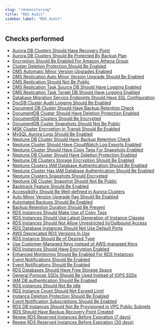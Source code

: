 ```yaml
---
slug: "rdsmonitoring"
title: "RDS Audit"
sidebar_label: "RDS Audit"
---
```


## Checks performed

- [Aurora DB Clusters Should Have Recovery Point](rdsmonitoring/rules/aurora_last_backup_recovery_point_created)
- [Aurora DB Clusters Should Be Protected By Backup Plan](rdsmonitoring/rules/aurora_resources_protected_by_backup_plan)
- [Encryption Should Be Enabled For Amazon Athena Group](rdsmonitoring/rules/check_athena_workgroup_encrypted_at_rest)
- [Cluster Deletion Protection Should Be Enabled](rdsmonitoring/rules/cluster_deletion_protection)
- [DMS Automatic Minor Version Upgrades Enabled](rdsmonitoring/rules/dms_auto_minor_version_upgrade_check)
- [DMS Replication Auto Minor Version Upgrade Should Be Enabled](rdsmonitoring/rules/dms_replication_auto_minor_version_upgrade)
- [DMS Replication Should Not Be Public](rdsmonitoring/rules/dms_replication_not_public)
- [DMS Replication Task Source DB Should Have Logging Enabled](rdsmonitoring/rules/dms_replication_task_sourcedb_logging)
- [DMS Replication Task Target DB Should Have Logging Enabled](rdsmonitoring/rules/dms_replication_task_targetdb_logging)
- [Database Migration Service Endpoints Should Have SSL Configuration](rdsmonitoring/rules/dms_ssl_configured)
- [DocDB Cluster Audit Logging Should Be Enabled](rdsmonitoring/rules/docdb_cluster_audit_logging_enabled)
- [Document DB Cluster Should Have Backup Retention Check](rdsmonitoring/rules/docdb_cluster_backup_retention_check)
- [DocumentDB Cluster Should Have Deletion Protection Enabled](rdsmonitoring/rules/docdb_cluster_deletion_protection_enabled)
- [DocumentDB Clusters Should Be Encrypted](rdsmonitoring/rules/docdb_cluster_encrypted)
- [DocumentDB Custer Snapshots Should Not Be Public](rdsmonitoring/rules/docdb_cluster_snapshot_public_prohibited)
- [MSK Cluster Encryption In Transit Should Be Enabled](rdsmonitoring/rules/msk_in_cluster_node_require_tsl)
- [MySQL Aurora Logs Should Be Enabled](rdsmonitoring/rules/mysql_aurora_log_exports)
- [Neptune DB Cluster Should Have Backup Retention Check](rdsmonitoring/rules/neptune_cluster_backup_retention_check)
- [Neptune Cluster Should Have CloudWatch Log Exports Enabled](rdsmonitoring/rules/neptune_cluster_cloudwatch_log_export_enabled)
- [Neptune Cluster Should Have Copy Tags For Snapshots Enabled](rdsmonitoring/rules/neptune_cluster_copy_tags_to_snapshot_enabled)
- [Neptune DB Cluster Should Have Deletion Protection Enabled](rdsmonitoring/rules/neptune_cluster_deletion_protection_enabled)
- [Neptune DB Clusters Storage Encryption Should Be Enabled](rdsmonitoring/rules/neptune_cluster_encrypted)
- [Neptune Clusters IAM Database Authentication Should Be Enabled](rdsmonitoring/rules/neptune_cluster_iam_authentication)
- [Neptune Cluster Has IAM Database Authentication Should Be Enabled](rdsmonitoring/rules/neptune_cluster_iam_database_authentication)
- [Neptune Clusters Snapshots Should Encrypted](rdsmonitoring/rules/neptune_cluster_snapshot_encrypted)
- [Neptune DB Cluster Snapshot Should Not Be Public](rdsmonitoring/rules/neptune_cluster_snapshot_public_prohibited)
- [Backtrack Feature Should Be Enabled](rdsmonitoring/rules/rds_aurora_backtrack_enabled)
- [Accessibility Should Be Well-defined in Aurora Clusters](rdsmonitoring/rules/rds_aurora_db_instance_accessibility)
- [Auto Minor Version Upgrade flag Should Be Enabled](rdsmonitoring/rules/rds_auto_minor_version_upgrade)
- [Automated Backups Should Be Enabled](rdsmonitoring/rules/rds_automated_backups_enabled)
- [Backup Retention Duration Should Be Present](rdsmonitoring/rules/rds_backup_retention_days)
- [RDS Instances Should Make Use of Copy Tags](rdsmonitoring/rules/rds_copy_tags_to_snapshots)
- [RDS Instances Should Use Latest Generation of Instance Classes](rdsmonitoring/rules/rds_db_instance_generation)
- [RDS Instances Should Not Allow Unrestricted In/Outbound Access](rdsmonitoring/rules/rds_db_security_group)
- [RDS Database Instances Should Not Use Default Ports](rdsmonitoring/rules/rds_default_port)
- [AWS Deprecated RDS Versions In Use](rdsmonitoring/rules/rds_deprecated_versions_in_use)
- [RDS Instance Should Be of Desired Type](rdsmonitoring/rules/rds_desired_instance_type)
- [Use Customer-Managed Keys instead of AWS-managed Keys](rdsmonitoring/rules/rds_encrypted_with_kms_cmks)
- [RDS Instances Should Have Encryption Enabled](rdsmonitoring/rules/rds_encryption_enabled)
- [Enhanced Monitoring Should Be Enabled For RDS Instances](rdsmonitoring/rules/rds_enhanced_monitoring_enabled)
- [Event Notifications Should Be Enabled](rdsmonitoring/rules/rds_event_notification_enabled)
- [Event Notifications Should Be Enabled](rdsmonitoring/rules/rds_event_notification_enabled)
- [RDS Databases Should Have Free Storage Space](rdsmonitoring/rules/rds_free_storage_space)
- [General Purpose SSDs Should Be Used Instead of IOPS SSDs](rdsmonitoring/rules/rds_general_purpose_ssd)
- [IAM DB authentication Should Be Enabled](rdsmonitoring/rules/rds_iam_db_authentication)
- [RDS instances Should Not Be Idle](rdsmonitoring/rules/rds_idle_instance)
- [RDS Instance Count Should Not Exceed Limit](rdsmonitoring/rules/rds_instance_counts)
- [Instance Deletion Protection Should Be Enabled](rdsmonitoring/rules/rds_instance_deletion_protection)
- [Event Notification Subscriptions Should Be Enabled](rdsmonitoring/rules/rds_instance_level_events_subscriptions)
- [RDS DB Instances Should Not Be Provisioned in VPC Public Subnets](rdsmonitoring/rules/rds_instance_not_in_public_subnet)
- [RDS Should Have Backup Recovery Point Created](rdsmonitoring/rules/rds_last_backup_recovery_point_created)
- [Renew RDS Reserved Instances Before Expiration (7 days)](rdsmonitoring/rules/rds_lease_expiration_7_days)
- [Renew RDS Reserved Instances Before Expiration (30 days)](rdsmonitoring/rules/rds_lease_expiration_30)
